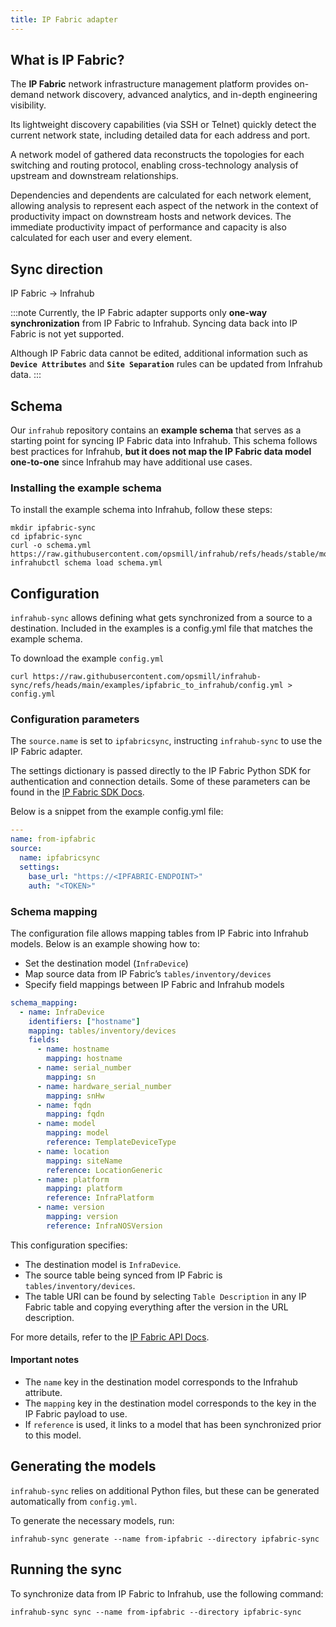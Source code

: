 ```yaml
---
title: IP Fabric adapter
---
```


## What is IP Fabric?

The **IP Fabric** network infrastructure management platform provides on-demand network discovery, advanced analytics, and in-depth engineering visibility.

Its lightweight discovery capabilities (via SSH or Telnet) quickly detect the current network state, including detailed data for each address and port.

A network model of gathered data reconstructs the topologies for each switching and routing protocol, enabling cross-technology analysis of upstream and downstream relationships.

Dependencies and dependents are calculated for each network element, allowing analysis to represent each aspect of the network in the context of productivity impact on downstream hosts and network devices. The immediate productivity impact of performance and capacity is also calculated for each user and every element.

## Sync direction

IP Fabric → Infrahub

:::note
Currently, the IP Fabric adapter supports only **one-way synchronization** from IP Fabric to Infrahub.
Syncing data back into IP Fabric is not yet supported.

Although IP Fabric data cannot be edited, additional information such as **`Device Attributes`** and **`Site Separation`** rules can be updated from Infrahub data.
:::

## Schema

Our `infrahub` repository contains an **example schema** that serves as a starting point for syncing IP Fabric data into Infrahub.
This schema follows best practices for Infrahub, **but it does not map the IP Fabric data model one-to-one** since Infrahub may have additional use cases.

<ReferenceLink title="Schema" url="https://github.com/opsmill/infrahub/blob/stable/models/examples/ipfabric/ipfabric.yml" openInNewTab />

### Installing the example schema

To install the example schema into Infrahub, follow these steps:

```shell
mkdir ipfabric-sync
cd ipfabric-sync
curl -o schema.yml https://raw.githubusercontent.com/opsmill/infrahub/refs/heads/stable/models/examples/ipfabric/ipfabric.yml
infrahubctl schema load schema.yml
```

## Configuration

`infrahub-sync` allows defining what gets synchronized from a source to a destination. Included in the examples is a config.yml file that matches the example schema.

<ReferenceLink title="config.yml" url="https://github.com/opsmill/infrahub-sync/blob/main/examples/ipfabric_to_infrahub/config.yml" openInNewTab />

To download the example `config.yml`

```shell
curl https://raw.githubusercontent.com/opsmill/infrahub-sync/refs/heads/main/examples/ipfabric_to_infrahub/config.yml > config.yml
```

### Configuration parameters

The `source.name` is set to `ipfabricsync`, instructing `infrahub-sync` to use the IP Fabric adapter.

The settings dictionary is passed directly to the IP Fabric Python SDK for authentication and connection details.
Some of these parameters can be found in the [IP Fabric SDK Docs](https://docs.ipfabric.io/latest/integrations/python/#environment-variables).

Below is a snippet from the example config.yml file:

```yaml
---
name: from-ipfabric
source:
  name: ipfabricsync
  settings:
    base_url: "https://<IPFABRIC-ENDPOINT>"
    auth: "<TOKEN>"
```

### Schema mapping

The configuration file allows mapping tables from IP Fabric into Infrahub models.
Below is an example showing how to:

- Set the destination model (`InfraDevice`)
- Map source data from IP Fabric’s `tables/inventory/devices`
- Specify field mappings between IP Fabric and Infrahub models

```yaml
schema_mapping:
  - name: InfraDevice
    identifiers: ["hostname"]
    mapping: tables/inventory/devices
    fields:
      - name: hostname
        mapping: hostname
      - name: serial_number
        mapping: sn
      - name: hardware_serial_number
        mapping: snHw
      - name: fqdn
        mapping: fqdn
      - name: model
        mapping: model
        reference: TemplateDeviceType
      - name: location
        mapping: siteName
        reference: LocationGeneric
      - name: platform
        mapping: platform
        reference: InfraPlatform
      - name: version
        mapping: version
        reference: InfraNOSVersion
```

This configuration specifies:

- The destination model is `InfraDevice`.
- The source table being synced from IP Fabric is `tables/inventory/devices`.
- The table URI can be found by selecting `Table Description` in any IP Fabric table and copying everything after the version in the URL description.

For more details, refer to the [IP Fabric API Docs](https://docs.ipfabric.io/latest/IP_Fabric_API/?h=api+doc#technology-table-endpoints).

#### Important notes

- The `name` key in the destination model corresponds to the Infrahub attribute.
- The `mapping` key in the destination model corresponds to the key in the IP Fabric payload to use.
- If `reference` is used, it links to a model that has been synchronized prior to this model.

## Generating the models

`infrahub-sync` relies on additional Python files, but these can be generated automatically from `config.yml`.

To generate the necessary models, run:

```shell
infrahub-sync generate --name from-ipfabric --directory ipfabric-sync
```

## Running the sync

To synchronize data from IP Fabric to Infrahub, use the following command:

```shell
infrahub-sync sync --name from-ipfabric --directory ipfabric-sync
```
